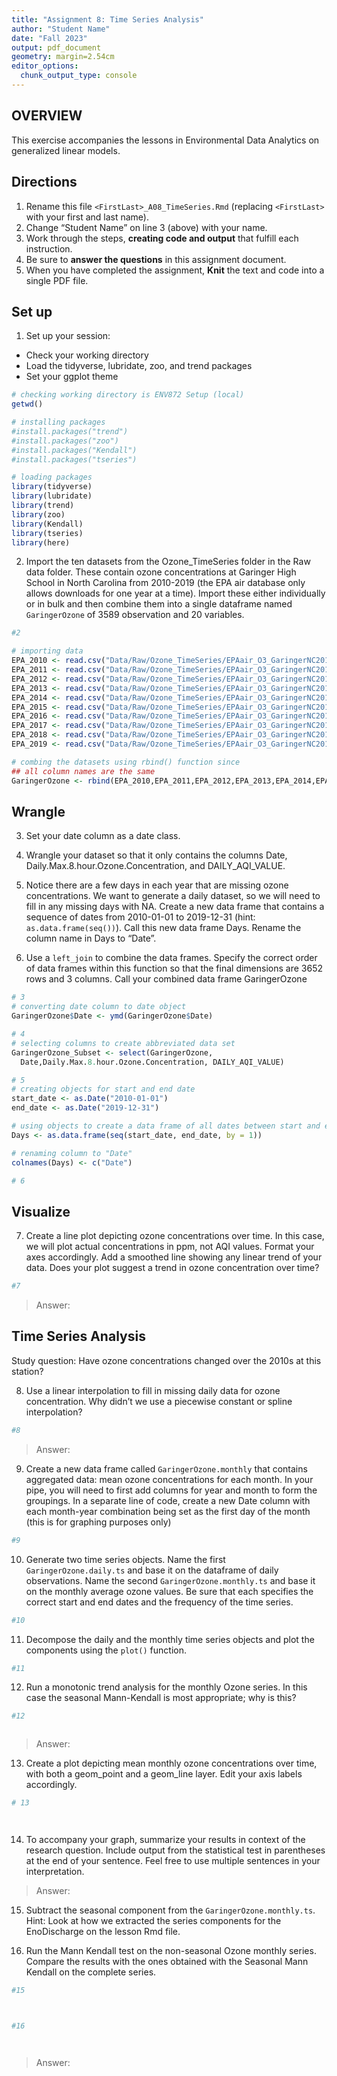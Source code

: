```yaml
---
title: "Assignment 8: Time Series Analysis"
author: "Student Name"
date: "Fall 2023"
output: pdf_document
geometry: margin=2.54cm
editor_options: 
  chunk_output_type: console
---
```


## OVERVIEW

This exercise accompanies the lessons in Environmental Data Analytics on generalized linear models. 

## Directions
1. Rename this file `<FirstLast>_A08_TimeSeries.Rmd` (replacing `<FirstLast>` with your first and last name).
2. Change "Student Name" on line 3 (above) with your name.
3. Work through the steps, **creating code and output** that fulfill each instruction.
4. Be sure to **answer the questions** in this assignment document.
5. When you have completed the assignment, **Knit** the text and code into a single PDF file.

## Set up 
1. Set up your session:

* Check your working directory
* Load the tidyverse, lubridate, zoo, and trend packages
* Set your ggplot theme

```r
# checking working directory is ENV872 Setup (local)
getwd()

# installing packages
#install.packages("trend")
#install.packages("zoo")
#install.packages("Kendall")
#install.packages("tseries")

# loading packages
library(tidyverse)
library(lubridate)
library(trend)
library(zoo)
library(Kendall)
library(tseries)
library(here)

```


2. Import the ten datasets from the Ozone_TimeSeries folder in the Raw data folder. These contain ozone concentrations at Garinger High School in North Carolina from 2010-2019 (the EPA air database only allows downloads for one year at a time). Import these either individually or in bulk and then combine them into a single dataframe named `GaringerOzone` of 3589 observation and 20 variables. 

```r
#2

# importing data
EPA_2010 <- read.csv("Data/Raw/Ozone_TimeSeries/EPAair_O3_GaringerNC2010_raw.csv", stringsAsFactors = TRUE)
EPA_2011 <- read.csv("Data/Raw/Ozone_TimeSeries/EPAair_O3_GaringerNC2011_raw.csv", stringsAsFactors = TRUE)
EPA_2012 <- read.csv("Data/Raw/Ozone_TimeSeries/EPAair_O3_GaringerNC2012_raw.csv", stringsAsFactors = TRUE)
EPA_2013 <- read.csv("Data/Raw/Ozone_TimeSeries/EPAair_O3_GaringerNC2013_raw.csv", stringsAsFactors = TRUE)
EPA_2014 <- read.csv("Data/Raw/Ozone_TimeSeries/EPAair_O3_GaringerNC2014_raw.csv", stringsAsFactors = TRUE)
EPA_2015 <- read.csv("Data/Raw/Ozone_TimeSeries/EPAair_O3_GaringerNC2015_raw.csv", stringsAsFactors = TRUE)
EPA_2016 <- read.csv("Data/Raw/Ozone_TimeSeries/EPAair_O3_GaringerNC2016_raw.csv", stringsAsFactors = TRUE)
EPA_2017 <- read.csv("Data/Raw/Ozone_TimeSeries/EPAair_O3_GaringerNC2017_raw.csv", stringsAsFactors = TRUE)
EPA_2018 <- read.csv("Data/Raw/Ozone_TimeSeries/EPAair_O3_GaringerNC2018_raw.csv", stringsAsFactors = TRUE)
EPA_2019 <- read.csv("Data/Raw/Ozone_TimeSeries/EPAair_O3_GaringerNC2019_raw.csv", stringsAsFactors = TRUE)

# combing the datasets using rbind() function since 
## all column names are the same
GaringerOzone <- rbind(EPA_2010,EPA_2011,EPA_2012,EPA_2013,EPA_2014,EPA_2015,EPA_2016,EPA_2017,EPA_2018,EPA_2019)

```

## Wrangle

3. Set your date column as a date class.

4. Wrangle your dataset so that it only contains the columns Date, Daily.Max.8.hour.Ozone.Concentration, and DAILY_AQI_VALUE. 

5. Notice there are a few days in each year that are missing ozone concentrations. We want to generate a daily dataset, so we will need to fill in any missing days with NA. Create a new data frame that contains a sequence of dates from 2010-01-01 to 2019-12-31 (hint: `as.data.frame(seq())`). Call this new data frame Days. Rename the column name in Days to "Date".

6. Use a `left_join` to combine the data frames. Specify the correct order of data frames within this function so that the final dimensions are 3652 rows and 3 columns. Call your combined data frame GaringerOzone 

```r
# 3
# converting date column to date object
GaringerOzone$Date <- ymd(GaringerOzone$Date)

# 4
# selecting columns to create abbreviated data set
GaringerOzone_Subset <- select(GaringerOzone,
  Date,Daily.Max.8.hour.Ozone.Concentration, DAILY_AQI_VALUE)

# 5
# creating objects for start and end date
start_date <- as.Date("2010-01-01")
end_date <- as.Date("2019-12-31")

# using objects to create a data frame of all dates between start and end date
Days <- as.data.frame(seq(start_date, end_date, by = 1))

# renaming column to "Date"
colnames(Days) <- c("Date")

# 6


```

## Visualize

7. Create a line plot depicting ozone concentrations over time. In this case, we will plot actual concentrations in ppm, not AQI values. Format your axes accordingly. Add a smoothed line showing any linear trend of your data. Does your plot suggest a trend in ozone concentration over time?

```r
#7

```

>Answer:

## Time Series Analysis

Study question: Have ozone concentrations changed over the 2010s at this station? 

8. Use a linear interpolation to fill in missing daily data for ozone concentration. Why didn't we use a piecewise constant or spline interpolation?

```r
#8

```

> Answer: 


9. Create a new data frame called `GaringerOzone.monthly` that contains aggregated data: mean ozone concentrations for each month. In your pipe, you will need to first add columns for year and month to form the groupings. In a separate line of code, create a new Date column with each month-year combination being set as the first day of the month (this is for graphing purposes only)

```r
#9

```


10. Generate two time series objects. Name the first `GaringerOzone.daily.ts` and base it on the dataframe of daily observations. Name the second `GaringerOzone.monthly.ts` and base it on the monthly average ozone values. Be sure that each specifies the correct start and end dates and the frequency of the time series.

```r
#10

```


11. Decompose the daily and the monthly time series objects and plot the components using the `plot()` function.

```r
#11


```


12. Run a monotonic trend analysis for the monthly Ozone series. In this case the seasonal Mann-Kendall is most appropriate; why is this?

```r
#12



```

> Answer: 

13. Create a plot depicting mean monthly ozone concentrations over time, with both a geom_point and a geom_line layer. Edit your axis labels accordingly.

```r
# 13




```

14. To accompany your graph, summarize your results in context of the research question. Include output from the statistical test in parentheses at the end of your sentence. Feel free to use multiple sentences in your interpretation.

> Answer: 

15. Subtract the seasonal component from the `GaringerOzone.monthly.ts`. Hint: Look at how we extracted the series components for the EnoDischarge on the lesson Rmd file.

16. Run the Mann Kendall test on the non-seasonal Ozone monthly series. Compare the results with the ones obtained with the Seasonal Mann Kendall on the complete series.

```r
#15



#16




```

> Answer: 
